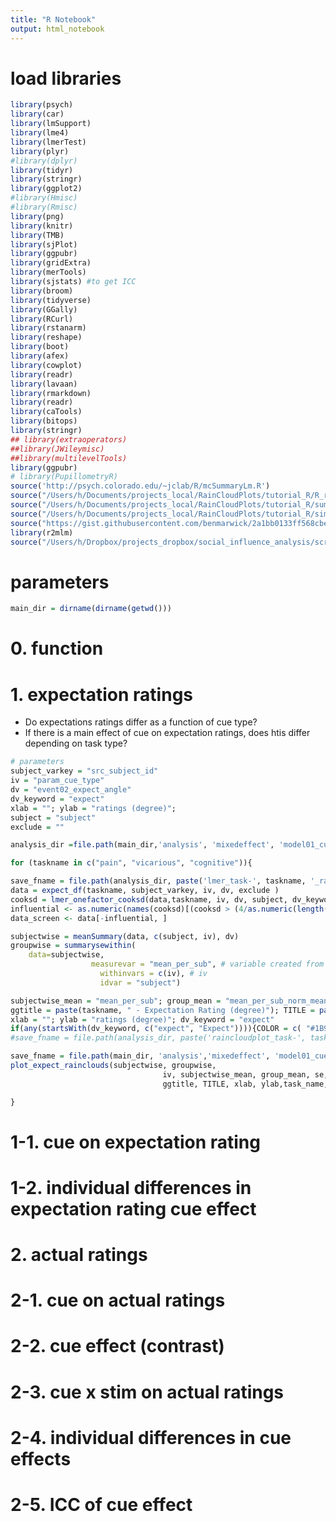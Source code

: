 ```yaml
---
title: "R Notebook"
output: html_notebook
---
```


# load libraries
```r
library(psych)
library(car)
library(lmSupport)
library(lme4)
library(lmerTest)
library(plyr)
#library(dplyr)
library(tidyr)
library(stringr)
library(ggplot2)
#library(Hmisc)
#library(Rmisc)
library(png)
library(knitr)
library(TMB)
library(sjPlot)
library(ggpubr)
library(gridExtra)
library(merTools)
library(sjstats) #to get ICC
library(broom)
library(tidyverse)
library(GGally)
library(RCurl)
library(rstanarm)
library(reshape)
library(boot)
library(afex)
library(cowplot)
library(readr)
library(lavaan)
library(rmarkdown)
library(readr)
library(caTools)
library(bitops)
library(stringr)
## library(extraoperators)
##library(JWileymisc)
##library(multilevelTools)
library(ggpubr)
# library(PupillometryR)
source('http://psych.colorado.edu/~jclab/R/mcSummaryLm.R')
source("/Users/h/Documents/projects_local/RainCloudPlots/tutorial_R/R_rainclouds.R")
source("/Users/h/Documents/projects_local/RainCloudPlots/tutorial_R/summaryse.R")
source("/Users/h/Documents/projects_local/RainCloudPlots/tutorial_R/simulatedata.R")
source("https://gist.githubusercontent.com/benmarwick/2a1bb0133ff568cbe28d/raw/fb53bd97121f7f9ce947837ef1a4c65a73bffb3f/geom_flat_violin.R")
library(r2mlm)
source("/Users/h/Dropbox/projects_dropbox/social_influence_analysis/scripts/step02_R/utils")
```

# parameters
```r
main_dir = dirname(dirname(getwd()))
```

# 0. function

# 1. expectation ratings
* Do expectations ratings differ as a function of cue type?
* If there is a main effect of cue on expectation ratings, does htis differ depending on task type?
```r
# parameters
subject_varkey = "src_subject_id"
iv = "param_cue_type"
dv = "event02_expect_angle"
dv_keyword = "expect"
xlab = ""; ylab = "ratings (degree)"; 
subject = "subject"
exclude = ""

analysis_dir =file.path(main_dir,'analysis', 'mixedeffect', 'model01_cue_expectrating_02-2022')

for (taskname in c("pain", "vicarious", "cognitive")){

save_fname = file.path(analysis_dir, paste('lmer_task-', taskname, '_rating-',dv_keyword,'_', as.character(Sys.Date()),'.txt',sep = ''))
data = expect_df(taskname, subject_varkey, iv, dv, exclude )
cooksd = lmer_onefactor_cooksd(data,taskname, iv, dv, subject, dv_keyword, save_fname)
influential <- as.numeric(names(cooksd)[(cooksd > (4/as.numeric(length(unique(data$src_subject_id))))    )])
data_screen <- data[-influential, ]

subjectwise = meanSummary(data, c(subject, iv), dv)
groupwise = summarysewithin(
    data=subjectwise, 
                  measurevar = "mean_per_sub", # variable created from above
                    withinvars = c(iv), # iv
                    idvar = "subject")

subjectwise_mean = "mean_per_sub"; group_mean = "mean_per_sub_norm_mean"; se = "se"; subject = "subject"
ggtitle = paste(taskname, " - Expectation Rating (degree)"); TITLE = paste(taskname, " - Expect")
xlab = ""; ylab = "ratings (degree)"; dv_keyword = "expect"
if(any(startsWith(dv_keyword, c("expect", "Expect")))){COLOR = c( "#1B9E77", "#D95F02")}else{COLOR=c( "#4575B4", "#D73027")} # if keyword starts with
#save_fname = file.path(analysis_dir, paste('raincloudplot_task-', taskname,'_rating-',dv_keyword,'.png',sep = ''))

save_fname = file.path(main_dir, 'analysis','mixedeffect', 'model01_cue_expectrating_02-2022', paste('raincloudpoint_task-' ,taskname, '_rating-', dv_keyword,'_', as.character(Sys.Date()),'.png', sep = ""))
plot_expect_rainclouds(subjectwise, groupwise, 
                                  iv, subjectwise_mean, group_mean, se, subject,
                                  ggtitle, TITLE, xlab, ylab,task_name, w, h, dv_keyword,COLOR, save_fname) 

}
```


# 1-1. cue on expectation rating
# 1-2. individual differences in expectation rating cue effect 
# 2. actual ratings

# 2-1. cue on actual ratings
# 2-2. cue effect (contrast)
# 2-3. cue x stim on actual ratings
# 2-4. individual differences in cue effects
# 2-5. ICC of cue effect